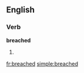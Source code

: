 ==English==

===Verb===
'''breached'''

# {{past of|[[breach]]}}

{{anagrams:en/abcdeehr}}
[[fr:breached]]
[[simple:breached]]